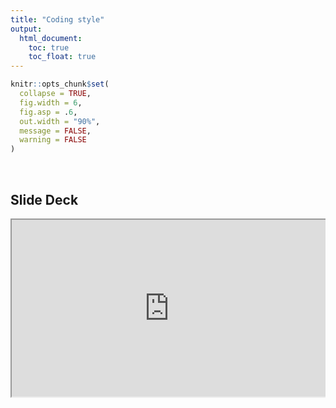 ```yaml
---
title: "Coding style"
output:
  html_document: 
    toc: true
    toc_float: true
---
```



```r
knitr::opts_chunk$set(
  collapse = TRUE,
  fig.width = 6,
  fig.asp = .6,
  out.width = "90%",
  message = FALSE,
  warning = FALSE
)

```

<br>

## Slide Deck

<div class="container" style="position: relative; overflow: hidden; width: 100%; padding-top: 100%;">
<iframe class="responsive-iframe" style="position: absolute; top: 0; left: 0; right: 0; width: 100%; height: auto; aspect-ratio: 560 / 314" title="Motivation notes" src="https://www.dropbox.com/scl/fi/8nnmxma56fwk4v4tc97rp/codestyle.pdf?rlkey=wnsf5btg7nzvyhqgn363nbmdm&raw=1"></iframe>
</div>

